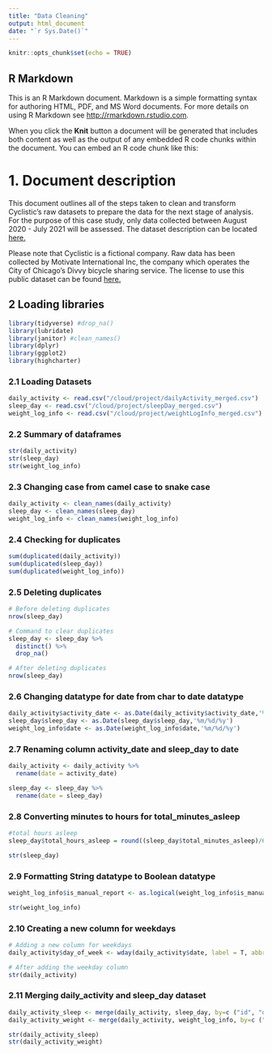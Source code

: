 ```yaml
---
title: "Data Cleaning"
output: html_document
date: "`r Sys.Date()`"
---
```


```r
knitr::opts_chunk$set(echo = TRUE)
```

## R Markdown

This is an R Markdown document. Markdown is a simple formatting syntax for authoring HTML, PDF, and MS Word documents. For more details on using R Markdown see <http://rmarkdown.rstudio.com>.

When you click the **Knit** button a document will be generated that includes both content as well as the output of any embedded R code chunks within the document. You can embed an R code chunk like this:


# 1. Document description 

This document outlines all of the steps taken to clean and transform Cyclistic's raw datasets to prepare the data for the next stage of analysis. For the purpose of this case study, only data collected between August 2020 - July 2021 will be assessed. The dataset description can be located [here.](https://www.divvybikes.com/system-data)

Please note that Cyclistic is a fictional company. Raw data has been collected by Motivate International Inc, the company which operates the City of Chicago's Divvy bicycle sharing service. The license to use this public dataset can be found [here.](https://www.divvybikes.com/data-license-agreement)

## 2 Loading libraries
```r
library(tidyverse) #drop_na()
library(lubridate)
library(janitor) #clean_names()
library(dplyr)
library(ggplot2)
library(highcharter)
```

### 2.1 Loading Datasets

```r
daily_activity <- read.csv("/cloud/project/dailyActivity_merged.csv")
sleep_day <- read.csv("/cloud/project/sleepDay_merged.csv")
weight_log_info <- read.csv("/cloud/project/weightLogInfo_merged.csv")
```

### 2.2 Summary of dataframes
```r
str(daily_activity) 
str(sleep_day)
str(weight_log_info) 
```

### 2.3 Changing case from camel case to snake case
```r
daily_activity <- clean_names(daily_activity)
sleep_day <- clean_names(sleep_day)
weight_log_info <- clean_names(weight_log_info)
```

### 2.4 Checking for duplicates
```r
sum(duplicated(daily_activity))
sum(duplicated(sleep_day))
sum(duplicated(weight_log_info))
```

### 2.5 Deleting duplicates
```r
# Before deleting duplicates
nrow(sleep_day)

# Command to clear duplicates
sleep_day <- sleep_day %>%
  distinct() %>%
  drop_na()

# After deleting duplicates
nrow(sleep_day)
```

### 2.6 Changing datatype for date from char to date datatype
```r
daily_activity$activity_date <- as.Date(daily_activity$activity_date,'%m/%d/%y')
sleep_day$sleep_day <- as.Date(sleep_day$sleep_day,'%m/%d/%y')
weight_log_info$date <- as.Date(weight_log_info$date,'%m/%d/%y')
```

### 2.7 Renaming column activity_date and sleep_day to date
```r
daily_activity <- daily_activity %>%
  rename(date = activity_date)

sleep_day <- sleep_day %>%
  rename(date = sleep_day)
```

### 2.8 Converting minutes to hours for total_minutes_asleep
```r
#total hours asleep
sleep_day$total_hours_asleep = round((sleep_day$total_minutes_asleep)/60, digits = 2)

str(sleep_day)
```

### 2.9 Formatting String datatype to Boolean datatype
```r
weight_log_info$is_manual_report <- as.logical(weight_log_info$is_manual_report)

str(weight_log_info)
```
### 2.10 Creating a new column for weekdays
```r
# Adding a new column for weekdays
daily_activity$day_of_week <- wday(daily_activity$date, label = T, abbr = T)

# After adding the weekday column
str(daily_activity)
```

### 2.11 Merging daily_activity and sleep_day dataset
```r
daily_activity_sleep <- merge(daily_activity, sleep_day, by=c ("id", "date"))
daily_activity_weight <- merge(daily_activity, weight_log_info, by=c ("id", "date"))

str(daily_activity_sleep)
str(daily_activity_weight)
```